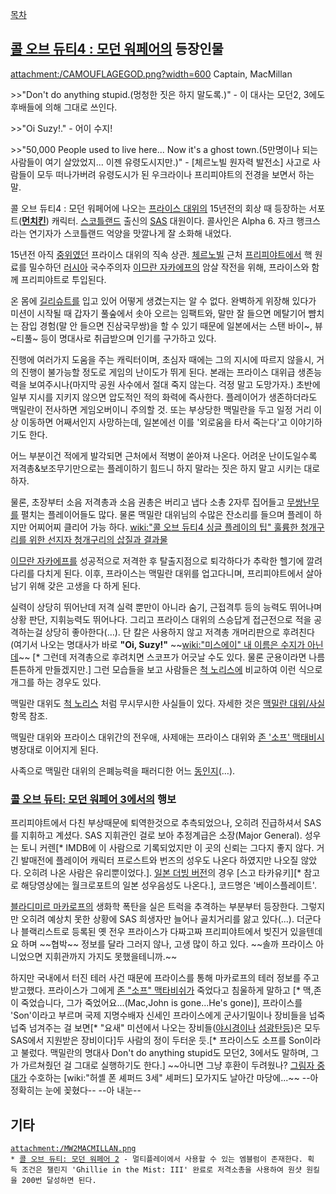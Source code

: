 [[목차]]

== [[콜 오브 듀티4 : 모던 워페어]]의 등장인물 ==
attachment:/CAMOUFLAGEGOD.png?width=600
Captain, MacMillan

>>"Don't do anything stupid.(멍청한 짓은 하지 말도록.)" - 이 대사는 모던2, 3에도 후배들에 의해 그대로 쓰인다.

>>"Oi Suzy!." - 어이 수지!

>>"50,000 People used to live here... Now it's a ghost town.(5만명이나 되는 사람들이 여기 살았었지... 이젠 유령도시지만.)" - [체르노빌 원자력 발전소] 사고로 사람들이 모두 떠나가버려 유령도시가 된 우크라이나 프리피야트의 전경을 보면서 하는 말.

콜 오브 듀티4 : 모던 워페어에 나오는 [[프라이스 대위]]의 15년전의 회상 때 등장하는 서포트('''[[먼치킨]]''') 캐릭터. [[스코틀랜드]] 출신의 [[SAS]] 대원이다. 콜사인은 Alpha 6. 자크 행크스라는 연기자가 스코틀랜드 억양을 맛깔나게 잘 소화해 내었다.

15년전 아직 [[중위]]였던 프라이스 대위의 직속 상관. [[체르노빌]] 근처 [[프리피야트]]에서 핵 원료를 밀수하던 [[러시아]] 국수주의자 [[이므란 자카에프]]의 암살 작전을 위해, 프라이스와 함께 프리피야트로 투입된다.

온 몸에 [[길리슈트]]를 입고 있어 어떻게 생겼는지는 알 수 없다. 완벽하게 위장해 있다가 미션이 시작될 때 갑자기 풀숲에서 솟아 오르는 임팩트와, 말만 잘 들으면 메탈기어 뺨치는 잠입 경험(말 안 들으면 진삼국무쌍)을 할 수 있기 때문에 일본에서는 스탠 바이~, 뷰~티풀~ 등이 명대사로 취급받으며 인기를 구가하고 있다.

진행에 여러가지 도움을 주는 캐릭터이며, 초심자 때에는 그의 지시에 따르지 않을시, 거의 진행이 불가능할 정도로 게임의 난이도가 뛰게 된다. 본래는 프라이스 대위급 생존능력을 보여주시나(마지막 공원 사수에서 절대 죽지 않는다. 걱정 말고 도망가자.) 초반에 일부 지시를 지키지 않으면 압도적인 적의 화력에 즉사한다. 플레이어가 생존하더라도 맥밀란이 전사하면 게임오버이니 주의할 것. 또는 부상당한 맥밀란을 두고 일정 거리 이상 이동하면 어째서인지 사망하는데, 일본에선 이를 '외로움을 타서 죽는다'고 이야기하기도 한다.

어느 부분이건 적에게 발각되면 근처에서 적병이 쏟아져 나온다. 어려운 난이도일수록 저격총&보조무기만으로는 플레이하기 힘드니 하지 말라는 짓은 하지 말고 시키는 대로 하자.

물론, 초장부터 소음 저격총과 소음 권총은 버리고 냅다 소총 2자루 집어들고 [[무쌍난무]]를 펼치는 플레이어들도 많다. 물론 맥밀란 대위님의 수많은 잔소리를 들으며 플레이 하지만 어찌어찌 클리어 가능 하다. [[wiki:"콜 오브 듀티4 싱글 플레이의 팁" 훌륭한 청개구리를 위한 선지자 청개구리의 삽질과 결과물]]

[[이므란 자카에프]]를 성공적으로 저격한 후 탈출지점으로 퇴각하다가 추락한 헬기에 깔려 다리를 다치게 된다. 이후, 프라이스는 맥밀란 대위를 업고다니며, 프리피야트에서 살아남기 위해 갖은 고생을 다 하게 된다.

실력이 상당히 뛰어난데 저격 실력 뿐만이 아니라 숨기, 근접격투 등의 능력도 뛰어나며 상황 판단, 지휘능력도 뛰어나다. 그리고 프라이스 대위의 스승답게 접근전으로 적을 공격하는걸 상당히 좋아한다(…). 단 칼은 사용하지 않고 저격총 개머리판으로 후려친다(여기서 나오는 명대사가 바로 '''"Oi, Suzy!"''' ~~[[wiki:"미스에이" 내 이름은 수지가 아닌데]]~~ [* 그런데 저격총으로 후려치면 스코프가 어긋날 수도 있다. 물론 군용이라면 나름 튼튼하게 만들겠지만.] 그런 모습들을 보고 사람들은 [[척 노리스]]에 비교하여 이런 식으로 개그를 하는 경우도 있다.

맥밀란 대위도 [[척 노리스]] 처럼 무시무시한 사실들이 있다. 자세한 것은 [[맥밀란 대위/사실]] 항목 참조.

맥밀란 대위와 프라이스 대위간의 전우애, 사제애는 프라이스 대위와 [[존 '소프' 맥태비시]] 병장대로 이어지게 된다.

사족으로 맥밀란 대위의 은폐능력을 패러디한 어느 [http://aion.egloos.com/5117704 동인지](…).

=== [[콜 오브 듀티: 모던 워페어 3]]에서의 행보 ===
프리피야트에서 다친 부상때문에 퇴역한것으로 추측되었으나, 오히려 진급하셔서 SAS를 지휘하고 계셨다. SAS 지휘관인 걸로 보아 추정계급은 소장(Major General). 성우는 토니 커렌[* IMDB에 이 사람으로 기록되었지만 이 곳의 신뢰는 그다지 좋지 않다. 거긴 발매전에 플레이어 캐릭터 프로스트와 번즈의 성우도 나온다 하였지만 나오질 않았다. 오히려 나온 사람은 유리뿐이었다.]. [http://youtu.be/Q38OvGZAYD8 일본 더빙 버전]의 경우 [스고 타카유키][* 참고로 해당영상에는 월크로포트의 일본 성우음성도 나온다.], 코드명은 '베이스플레이트'.

[[블라디미르 마카로프]]의 생화학 폭탄을 실은 트럭을 추격하는 부분부터 등장한다. 그렇지만 오히려 예상치 못한 상황에 SAS 희생자만 늘어나 골치거리를 앓고 있다(...). 더군다나 블랙리스트로 등록된 옛 전우 프라이스가 다짜고짜 프리피야트에서 빚진거 있을텐데요 하며 ~~협박~~ 정보를 달라 그러지 않나, 고생 많이 하고 있다. ~~솔까 프라이스 아니었으면 지휘관까지 가지도 못했을테니까.~~

하지만 국내에서 터진 테러 사건 때문에 프라이스를 통해 마카로프의 테러 정보를 주고받고했다. 프라이스가 그에게 [[존 "소프" 맥타비쉬]]가 죽었다고 침울하게 말하고 [* 맥,존이 죽었습니다, 그가 죽었어요...(Mac,John is gone...He's gone)], 프라이스를 'Son'이라고 부르며 국제 지명수배자 신세인 프라이스에게 군사기밀이나 장비들을 넙죽넙죽 넘겨주는 걸 보면[* "요새" 미션에서 나오는 장비들([[야시경]]이나 [[섬광탄]]등)은 모두 SAS에서 지원받은 장비이다]두 사람의 정이 두터운 듯.[* 프라이스도 소프를 Son이라고 불렀다. 맥밀란의 명대사 Don't do anything stupid도 모던2, 3에서도 말하며, 그가 가르쳐줬던 걸 그대로 실행하기도 한다.] ~~아니면 그냥 후환이 두려웠나? [[그림자 중대]]가 수호하는 [wiki:"허셸 폰 셰퍼드 3세" 셰퍼드] 모가지도 날아간 마당에...~~ --아 정확히는 눈에 꽂혔다-- --아 내눈--
== 기타 ==
 attachment:/MW2MACMILLAN.png
 * [[콜 오브 듀티: 모던 워페어 2]] - 멀티플레이에서 사용할 수 있는 엠블럼이 존재한다. 획득 조건은 챌린지 'Ghillie in the Mist: III' 완료로 저격소총을 사용하여 원샷 원킬을 200번 달성하면 된다.
